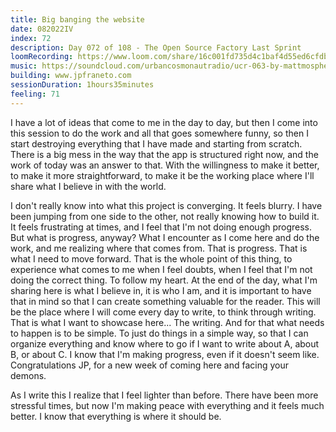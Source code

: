 ```yaml
---
title: Big banging the website
date: 082022IV
index: 72
description: Day 072 of 108 - The Open Source Factory Last Sprint
loomRecording: https://www.loom.com/share/16c001fd735d4c1baf4d55ed6cfdb05c
music: https://soundcloud.com/urbancosmonautradio/ucr-063-by-mattmosphere
building: www.jpfraneto.com
sessionDuration: 1hours35minutes
feeling: 71
---
```


I have a lot of ideas that come to me in the day to day, but then I come into this session to do the work and all that goes somewhere funny, so then I start destroying everything that I have made and starting from scratch. There is a big mess in the way that the app is structured right now, and the work of today was an answer to that. With the willingness to make it better, to make it more straightforward, to make it be the working place where I'll share what I believe in with the world.

I don't really know into what this project is converging. It feels blurry. I have been jumping from one side to the other, not really knowing how to build it. It feels frustrating at times, and I feel that I'm not doing enough progress. But what is progress, anyway? What I encounter as I come here and do the work, and me realizing where that comes from. That is progress. That is what I need to move forward. That is the whole point of this thing, to experience what comes to me when I feel doubts, when I feel that I'm not doing the correct thing. To follow my heart. At the end of the day, what I'm sharing here is what I believe in, it is who I am, and it is important to have that in mind so that I can create something valuable for the reader. This will be the place where I will come every day to write, to think through writing. That is what I want to showcase here... The writing. And for that what needs to happen is to be simple. To just do things in a simple way, so that I can organize everything and know where to go if I want to write about A, about B, or about C. I know that I'm making progress, even if it doesn't seem like.
Congratulations JP, for a new week of coming here and facing your demons.

As I write this I realize that I feel lighter than before. There have been more stressful times, but now I'm making peace with everything and it feels much better. I know that everything is where it should be.
